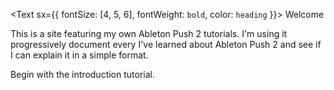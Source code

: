 <Text sx={{ fontSize: [4, 5, 6], fontWeight: `bold`, color: `heading` }}>
  Welcome
</Text>

This is a site featuring my own Ableton Push 2 tutorials. I'm using it progressively document every I've learned about Ableton Push 2 and see if I can explain it in a simple format.

Begin with the introduction tutorial.